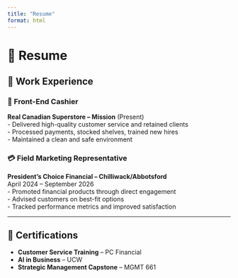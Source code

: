 ```yaml
---
title: "Resume"
format: html
---
```


# 📄 Resume

## 💼 Work Experience

### 🛒 Front-End Cashier  
**Real Canadian Superstore – Mission** (Present)  
- Delivered high-quality customer service and retained clients  
- Processed payments, stocked shelves, trained new hires  
- Maintained a clean and safe environment

### 💳 Field Marketing Representative  
**President’s Choice Financial – Chilliwack/Abbotsford**  
April 2024 – September 2026  
- Promoted financial products through direct engagement  
- Advised customers on best-fit options  
- Tracked performance metrics and improved satisfaction

---

## 🧠 Certifications

- **Customer Service Training** – PC Financial  
- **AI in Business** – UCW  
- **Strategic Management Capstone** – MGMT 661
